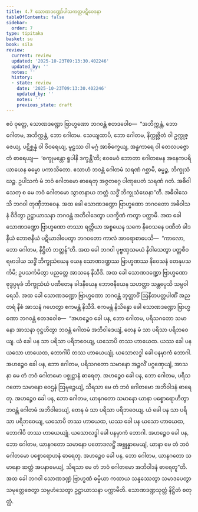 ```yaml
---
title: 4.7 သောဏဒဏ္ဍော်ပါသကတ္တပဋိဝေဒနာ
tableOfContents: false
sidebar:
  order: 7
type: tipitaka
basket: su
book: sila
review:
  current: review
  updated: '2025-10-23T09:13:30.402246'
  updated_by: ''
  notes: ''
  history:
  - state: review
    date: '2025-10-23T09:13:30.402246'
    updated_by: ''
    notes: ''
    previous_state: draft
---
```



<ReviewStatus review={frontmatter.review} showDetails={true} />

<HypothesisAnnotation frontmatter={frontmatter} />

<DynamicBreadcrumb />

<Division number="319" book="sila" e="ch" v="6" p="117">

<Paragraph number="488" book="sila">
ဧဝံ ဝုတ္တေ, သောဏဒဏ္ဍော ဗြာဟ္မဏော ဘဂဝန္တံ ဧတဒဝေါစ—  “အဘိက္ကန္တံ, ဘော ဂေါတမ, အဘိက္ကန္တံ, ဘော ဂေါတမ. သေယျထာပိ, ဘော ဂေါတမ, နိက္ကုဇ္ဇိတံ ဝါ ဥက္ကုဇ္ဇေယျ, ပဋိစ္ဆန္နံ ဝါ ဝိဝရေယျ, မူဠှဿ ဝါ မဂ္ဂံ အာစိက္ခေယျ, အန္ဓကာရေ ဝါ တေလပဇ္ဇောတံ ဓာရေယျ—  ‘စက္ခုမန္တော ရူပါနိ ဒက္ခန္တီ’တိ; ဧဝမေဝံ ဘောတာ ဂေါတမေန အနေကပရိယာယေန ဓမ္မော ပကာသိတော. ဧသာဟံ ဘဝန္တံ ဂေါတမံ သရဏံ ဂစ္ဆာမိ, ဓမ္မဉ္စ, ဘိက္ခုသံဃဉ္စ. ဥပါသကံ မံ ဘဝံ ဂေါတမော ဓာရေတု အဇ္ဇတဂ္ဂေ ပါဏုပေတံ သရဏံ ဂတံ. အဓိဝါသေတု စ မေ ဘဝံ ဂေါတမော သွာတနာယ ဘတ္တံ သဒ္ဓိံ ဘိက္ခုသံဃေနာ”တိ. အဓိဝါသေသိ ဘဂဝါ တုဏှီဘာဝေန.
</Paragraph>

</Division>
<Division number="320" book="sila" e="ch" v="6" p="118">

<Paragraph number="489" book="sila">
အထ ခေါ သောဏဒဏ္ဍော ဗြာဟ္မဏော ဘဂဝတော အဓိဝါသနံ ဝိဒိတွာ ဥဋ္ဌာယာသနာ ဘဂဝန္တံ အဘိဝါဒေတွာ ပဒက္ခိဏံ ကတွာ ပက္ကာမိ. အထ ခေါ သောဏဒဏ္ဍော ဗြာဟ္မဏော တဿာ ရတ္တိယာ အစ္စယေန သကေ နိဝေသနေ ပဏီတံ ခါဒနီယံ ဘောဇနီယံ ပဋိယာဒါပေတွာ ဘဂဝတော ကာလံ အာရောစာပေသိ—  “ကာလော, ဘော ဂေါတမ, နိဋ္ဌိတံ ဘတ္တန်”တိ. အထ ခေါ ဘဂဝါ ပုဗ္ဗဏှသမယံ နိဝါသေတွာ ပတ္တစီဝရမာဒါယ သဒ္ဓိံ ဘိက္ခုသံဃေန ယေန သောဏဒဏ္ဍဿ ဗြာဟ္မဏဿ နိဝေသနံ တေနုပသင်္ကမိ; ဥပသင်္ကမိတွာ ပညတ္တေ အာသနေ နိသီဒိ. အထ ခေါ သောဏဒဏ္ဍော ဗြာဟ္မဏော ဗုဒ္ဓပ္ပမုခံ ဘိက္ခုသံဃံ ပဏီတေန ခါဒနီယေန ဘောဇနီယေန သဟတ္ထာ သန္တပ္ပေသိ သမ္ပဝါရေသိ.
</Paragraph>

</Division>
<Division number="321" book="sila" e="ch" v="6" p="118">

<Paragraph number="490" book="sila">
အထ ခေါ သောဏဒဏ္ဍော ဗြာဟ္မဏော ဘဂဝန္တံ ဘုတ္တာဝိံ ဩနီတပတ္တပါဏိံ အညတရံ နီစံ အာသနံ ဂဟေတွာ ဧကမန္တံ နိသီဒိ. ဧကမန္တံ နိသိန္နော ခေါ သောဏဒဏ္ဍော ဗြာဟ္မဏော ဘဂဝန္တံ ဧတဒဝေါစ—  “အဟဉ္စေဝ ခေါ ပန, ဘော ဂေါတမ, ပရိသဂတော သမာနော အာသနာ ဝုဋ္ဌဟိတွာ ဘဝန္တံ ဂေါတမံ အဘိဝါဒေယျံ, တေန မံ သာ ပရိသာ ပရိဘဝေယျ. ယံ ခေါ ပန သာ ပရိသာ ပရိဘဝေယျ, ယသောပိ တဿ ဟာယေထ. ယဿ ခေါ ပန ယသော ဟာယေထ, ဘောဂါပိ တဿ ဟာယေယျုံ. ယသောလဒ္ဓါ ခေါ ပနမှာကံ ဘောဂါ. အဟဉ္စေဝ ခေါ ပန, ဘော ဂေါတမ, ပရိသဂတော သမာနော အဉ္ဇလိံ ပဂ္ဂဏှေယျံ, အာသနာ မေ တံ ဘဝံ ဂေါတမော ပစ္စုဋ္ဌာနံ ဓာရေတု. အဟဉ္စေဝ ခေါ ပန, ဘော ဂေါတမ, ပရိသဂတော သမာနော ဝေဌနံ ဩမုဉ္စေယျံ, သိရသာ မေ တံ ဘဝံ ဂေါတမော အဘိဝါဒနံ ဓာရေတု. အဟဉ္စေဝ ခေါ ပန, ဘော ဂေါတမ, ယာနဂတော သမာနော ယာနာ ပစ္စောရောဟိတွာ ဘဝန္တံ ဂေါတမံ အဘိဝါဒေယျံ, တေန မံ သာ ပရိသာ ပရိဘဝေယျ. ယံ ခေါ ပန သာ ပရိသာ ပရိဘဝေယျ, ယသောပိ တဿ ဟာယေထ, ယဿ ခေါ ပန ယသော ဟာယေထ, ဘောဂါပိ တဿ ဟာယေယျုံ. ယသောလဒ္ဓါ ခေါ ပနမှာကံ ဘောဂါ. အဟဉ္စေဝ ခေါ ပန, ဘော ဂေါတမ, ယာနဂတော သမာနော ပတောဒလဋ္ဌိံ အဗ္ဘုန္နာမေယျံ, ယာနာ မေ တံ ဘဝံ ဂေါတမော ပစ္စောရောဟနံ ဓာရေတု. အဟဉ္စေဝ ခေါ ပန, ဘော ဂေါတမ, ယာနဂတော သမာနော ဆတ္တံ အပနာမေယျံ, သိရသာ မေ တံ ဘဝံ ဂေါတမော အဘိဝါဒနံ ဓာရေတူ”တိ.
</Paragraph>

</Division>
<Division number="322" book="sila" e="ch" v="6" p="119">

<Paragraph number="491" book="sila">
အထ ခေါ ဘဂဝါ သောဏဒဏ္ဍံ ဗြာဟ္မဏံ ဓမ္မိယာ ကထာယ သန္ဒဿေတွာ သမာဒပေတွာ သမုတ္တေဇေတွာ သမ္ပဟံသေတွာ ဥဋ္ဌာယာသနာ ပက္ကာမီတိ.

</Paragraph>
</Division>

<Paragraph number="492" type="center" book="sila">
သောဏဒဏ္ဍသုတ္တံ နိဋ္ဌိတံ စတုတ္ထံ.
</Paragraph>